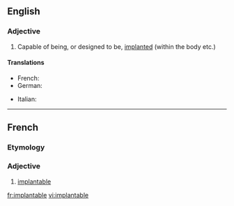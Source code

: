 ==English==

===Adjective===
{{en-adj}}

# Capable of being, or designed to be, [[implanted]] (within the body etc.)

====Translations====
{{trans-top|Capable of being implanted}}
* French: {{t+|fr|implantable}}
* German: {{t|de|implantierbar}}
{{trans-mid}}
* Italian: {{t|it|impiantabile}}
{{trans-bottom}}

----

==French==

===Etymology===
{{suffix|implanter|able|lang=fr}}

===Adjective===
{{fr-adj-mf}}

# [[#English|implantable]]

[[fr:implantable]]
[[vi:implantable]]